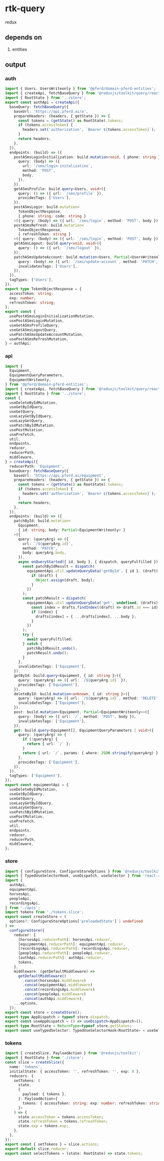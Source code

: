 # rtk-query

redux

## depends on

1. entities

## output

### auth

```typescript title="auth.api.ts"
import { Users, UsersWriteonly } from '@pferd/domain-pferd-entities';
import { createApi, fetchBaseQuery } from '@reduxjs/toolkit/query/react';
import { RootState } from '../store';
export const authApi = createApi({
  baseQuery: fetchBaseQuery({
    baseUrl: 'https://api.pferd.ai/a',
    prepareHeaders: (headers, { getState }) => {
      const tokens = (getState() as RootState).tokens;
      if (tokens.accessToken) {
        headers.set('authorization', `Bearer ${tokens.accessToken}`);
      }
      return headers;
    },
  }),
  endpoints: (build) => ({
    postASmsLoginInitialization: build.mutation<void, { phone: string }>({
      query: (body) => ({
        url: `/sms/login-initalization`,
        method: 'POST',
        body,
      }),
    }),
    getASmsProfile: build.query<Users, void>({
      query: () => ({ url: `/sms/profile` }),
      providesTags: ['Users'],
    }),
    postASmsLogin: build.mutation<
      TokenObjectResponse,
      { phone: string; code: string }
    >({ query: (body) => ({ url: `/sms/login`, method: 'POST', body }) }),
    postASmsRefresh: build.mutation<
      TokenObjectResponse,
      { refreshToken: string }
    >({ query: (body) => ({ url: `/sms/login`, method: 'POST', body }) }),
    getASmsLogout: build.query<void, void>({
      query: () => ({ url: `/sms/logout` }),
    }),
    patchASmsUpdateAccount: build.mutation<Users, Partial<UsersWriteonly>>({
      query: (body) => ({ url: `/sms/update-account`, method: 'PATCH', body }),
      invalidatesTags: ['Users'],
    }),
  }),
  tagTypes: ['Users'],
});
export type TokenObjectResponse = {
  accessToken: string;
  exp: number;
  refreshToken: string;
};
export const {
  usePostASmsLoginInitializationMutation,
  usePostASmsLoginMutation,
  useGetASmsProfileQuery,
  useGetASmsLogoutQuery,
  usePatchASmsUpdateAccountMutation,
  usePostASmsRefreshMutation,
} = authApi;
```

### api

```typescript title="equipment.api.ts"
import {
  Equipment,
  EquipmentQueryParameters,
  EquipmentWriteonly,
} from '@pferd/domain-pferd-entities';
import { createApi, fetchBaseQuery } from '@reduxjs/toolkit/query/react';
import { RootState } from '../store';
const {
  useDeleteByIdMutation,
  useGetByIdQuery,
  useGetQuery,
  useLazyGetByIdQuery,
  useLazyGetQuery,
  usePatchByIdMutation,
  usePostMutation,
  usePrefetch,
  util,
  endpoints,
  reducer,
  reducerPath,
  middleware,
} = createApi({
  reducerPath: 'Equipment',
  baseQuery: fetchBaseQuery({
    baseUrl: 'https://api.pferd.ai/equipment',
    prepareHeaders: (headers, { getState }) => {
      const tokens = (getState() as RootState).tokens;
      if (tokens.accessToken) {
        headers.set('authorization', `Bearer ${tokens.accessToken}`);
      }
      return headers;
    },
  }),
  endpoints: (build) => ({
    patchById: build.mutation<
      Equipment,
      { id: string; body: Partial<EquipmentWriteonly> }
    >({
      query: (queryArg) => ({
        url: `/${queryArg.id}`,
        method: 'PATCH',
        body: queryArg.body,
      }),
      async onQueryStarted({ id, body }, { dispatch, queryFulfilled }) {
        const patchByIdResult = dispatch(
          equipmentApi.util.updateQueryData('getById', { id }, (draft) => {
            if (draft) {
              Object.assign(draft, body);
            }
          })
        );
        const patchResult = dispatch(
          equipmentApi.util.updateQueryData('get', undefined, (drafts) => {
            const index = drafts.findIndex((draft) => draft.id === id);
            if (index) {
              drafts[index] = { ...drafts[index], ...body };
            }
          })
        );
        try {
          await queryFulfilled;
        } catch {
          patchByIdResult.undo();
          patchResult.undo();
        }
      },
      invalidatesTags: ['Equipment'],
    }),
    getById: build.query<Equipment, { id: string }>({
      query: (queryArg) => ({ url: `/${queryArg.id}` }),
      providesTags: ['Equipment'],
    }),
    deleteById: build.mutation<unknown, { id: string }>({
      query: (queryArg) => ({ url: `/${queryArg.id}`, method: 'DELETE' }),
      invalidatesTags: ['Equipment'],
    }),
    post: build.mutation<Equipment, Partial<EquipmentWriteonly>>({
      query: (body) => ({ url: `/`, method: 'POST', body }),
      invalidatesTags: ['Equipment'],
    }),
    get: build.query<Equipment[], EquipmentQueryParameters | void>({
      query: (queryArg) => {
        if (!queryArg) {
          return { url: `/` };
        }
        return { url: `/`, params: { where: JSON.stringify(queryArg) } };
      },
      providesTags: ['Equipment'],
    }),
  }),
  tagTypes: ['Equipment'],
});
export const equipmentApi = {
  useDeleteByIdMutation,
  useGetByIdQuery,
  useGetQuery,
  useLazyGetByIdQuery,
  useLazyGetQuery,
  usePatchByIdMutation,
  usePostMutation,
  usePrefetch,
  util,
  endpoints,
  reducer,
  reducerPath,
  middleware,
};
```

### store

```typescript title="store.ts"
import { configureStore, ConfigureStoreOptions } from '@reduxjs/toolkit';
import { TypedUseSelectorHook, useDispatch, useSelector } from 'react-redux';
import {
  authApi,
  equipmentApi,
  horsesApi,
  peopleApi,
  recordingsApi,
} from './apis';
import tokens from './tokens.slice';
export const createStore = (
  options?: ConfigureStoreOptions['preloadedState'] | undefined
) =>
  configureStore({
    reducer: {
      [horsesApi.reducerPath]: horsesApi.reducer,
      [equipmentApi.reducerPath]: equipmentApi.reducer,
      [recordingsApi.reducerPath]: recordingsApi.reducer,
      [peopleApi.reducerPath]: peopleApi.reducer,
      [authApi.reducerPath]: authApi.reducer,
      tokens,
    },
    middleware: (getDefaultMiddleware) =>
      getDefaultMiddleware()
        .concat(horsesApi.middleware)
        .concat(equipmentApi.middleware)
        .concat(recordingsApi.middleware)
        .concat(peopleApi.middleware)
        .concat(authApi.middleware),
    ...options,
  });
export const store = createStore();
export type AppDispatch = typeof store.dispatch;
export const useAppDispatch = () => useDispatch<AppDispatch>();
export type RootState = ReturnType<typeof store.getState>;
export const useTypedSelector: TypedUseSelectorHook<RootState> = useSelector;
```

### tokens

```typescript title="tokens.slice.ts"
import { createSlice, PayloadAction } from '@reduxjs/toolkit';
import { RootState } from './store';
const slice = createSlice({
  name: 'tokens',
  initialState: { accessToken: '', refreshToken: '', exp: 0 },
  reducers: {
    setTokens: (
      state,
      {
        payload: { tokens },
      }: PayloadAction<{
        tokens: { accessToken: string; exp: number; refreshToken: string };
      }>
    ) => {
      state.accessToken = tokens.accessToken;
      state.refreshToken = tokens.refreshToken;
      state.exp = tokens.exp;
    },
  },
});
export const { setTokens } = slice.actions;
export default slice.reducer;
export const selectTokens = (state: RootState) => state.tokens;
```
